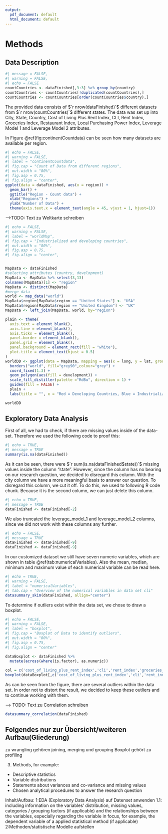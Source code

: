 ```yaml
---
output:
  pdf_document: default
  html_document: default
---
```

# Methods

## Data Description

```r
#| message = FALSE,
#| warning = FALSE,
#| echo = FALSE
countCountries <- dataFinished[,3:3] %>% group_by(country)
countCountries <- countCountries[!duplicated(countCountries),] 
countCountries <- countCountries[order(countCountries$country),]
```

The provided data consists of $`r nrow(dataFinished)`$ different datasets from $`r nrow(countCountries)`$ different states. The data was set up into City, State, Country, Cost of Living Plus Rent Index, CLI, Rent Index, Groceries Index, Restaurant Index, Local Purchasing Power Index, Leverage Model 1 and Leverage Model 2 attributes.

In Figure \@ref(fig:continentCountdata) can be seen how many datasets are available per region.

```r
#| echo = FALSE,
#| warning = FALSE,
#| label = "continentCountdata",
#| fig.cap = "Count of Data from different regions",
#| out.width = "80%",
#| fig.asp = 0.75,
#| fig.align = "center",
ggplot(data = dataFinished, aes(x = region)) +
  geom_bar() +
  ggtitle("Region - Count data") +
  xlab("Regions") +
  ylab("Number of Data") +
  theme(axis.text.x = element_text(angle = 45, vjust = 1, hjust=1))
```

-->TODO: Text zu Weltkarte schreiben

```r
#| echo = FALSE,
#| warning = FALSE,
#| label = "worldMap",
#| fig.cap = "Industrialized and developing countries",
#| out.width = "80%",
#| fig.asp = 0.75,
#| fig.align = "center",


MapData <- dataFinished
#selecting attributes (country, development)
MapData <- MapData %>% select(3,13)
colnames(MapData)[1] <- "region"
MapData <- distinct(MapData)
#merge data
world <- map_data("world")
MapData$region[MapData$region == "United States"] <- "USA"
MapData$region[MapData$region == "United Kingdom"] <- "UK"
MapData <- left_join(MapData, world, by="region")

plain <- theme(
  axis.text = element_blank(),
  axis.line = element_blank(),
  axis.ticks = element_blank(),
  panel.border = element_blank(),
  panel.grid = element_blank(),
  panel.background = element_rect(fill = "white"),
  plot.title = element_text(hjust = 0.5)
)
worldDD <- ggplot(data = MapData, mapping = aes(x = long, y = lat, group = group)) +
  borders("world", fill="grey90",colour="grey") + 
  coord_fixed(1.3) +
  geom_polygon(aes(fill = development)) +
  scale_fill_distiller(palette ="RdBu", direction = 1) +
  guides(fill = FALSE) +
  plain +
  labs(title = "", x = "Red = Developing Countries, Blue = Industrialized         Countries", y = "")

worldDD

```

## Exploratory Data Analysis

First of all, we had to check, if there are missing values inside of the data-set. Therefore we used the following code to proof this:


```r
#| echo = TRUE,
#| message = TRUE
summary(is.na(dataFinished))
```


As it can be seen, there were $`r sum(is.na(dataFinished$state))`$ missing values inside the column "state". 
However, since the column has no bearing on our research question, we decided to disregard this column. With the city column we have a more meaningful basis to answer our question.
To disregard this column, we cut it off. To do this, we used to following R code chunk. Because it is the second column, we can just delete this column.


```r
#| echo = TRUE,
#| message = TRUE
dataFinished <- dataFinished[-2]
```


We also truncated the leverage_model_1 and leverage_model_2 columns, since we did not work with these columns any further.


```r
#| echo = FALSE,
#| message = TRUE
dataFinished <- dataFinished[-9]
dataFinished <- dataFinished[-9]
```


In our customized dataset we still have seven numeric variables, which are shown in table \@ref(tab:numericalVariables). Also the mean, median, minimum and maximum value of each numerical variable can be read here.


```r
#| echo = TRUE,
#| warning = FALSE,
#| label = "numericalVariables",
#| tab.cap = "Overview of the numerical variables in data set cli"
datasummary_skim(dataFinished, allign="center")
```


To determine if outliers exist within the data set, we chose to draw a boxplot.


```r
#| echo = FALSE,
#| warning = FALSE,
#| label = "boxplot",
#| fig.cap = "Boxplot of Data to identify outliers",
#| out.width = "80%",
#| fig.asp = 0.75,
#| fig.align = "center"

dataBoxplot <- dataFinished %>%
  mutate(across(where(is.factor), as.numeric))
  
col = c('cost_of_living_plus_rent_index','cli','rent_index','groceries_index','restaurant_price_index','local_purchasing_power_index')
boxplot(dataBoxplot[,c('cost_of_living_plus_rent_index','cli','rent_index','groceries_index','restaurant_price_index','local_purchasing_power_index')])
```

As can be seen from the figure, there are several outliers within the data set. In order not to distort the result, we decided to keep these outliers and to continue working with them.

--> TODO: Text zu Correlation schreiben

```r
datasummary_correlation(dataFinished)
```


## Folgendes nur zur Übersicht/weiteren Aufbau(Gliederung)

zu wrangling gehören joining, merging und grouping
Boxplot gehört zu profiling

3. Methods, for example:
- Descriptive statistics
- Variable distributions
- Statements about variances and co-variance and missing values
- Chosen analytical procedures to answer the research question


Inhalt/Aufbau:
  1:EDA (Exploratory Data Analysis) auf Datenset    anwenden
    1.1: including information on the variables’ distribution, missing values,
categories / grouping factors (if applicable) and the relationships between the variables, especially
regarding the variable in focus, for example, the dependent variable of a applied statistical method (if
applicable)
  2:Methoden/statistische Modelle aufstellen